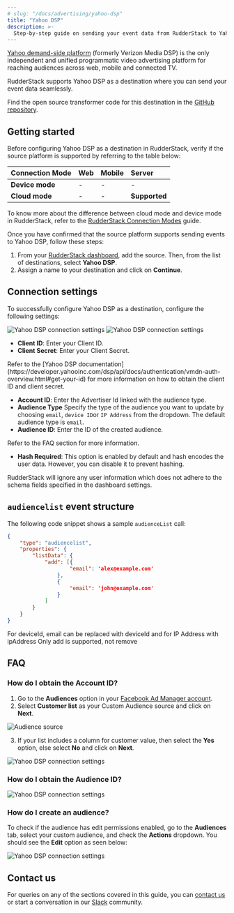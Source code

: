 ```yaml
---
# slug: "/docs/advertising/yahoo-dsp"
title: "Yahoo DSP"
description: >-
  Step-by-step guide on sending your event data from RudderStack to Yahoo DSP.
---
```


[Yahoo demand-side platform](https://www.adtech.yahooinc.com/advertising/solutions/dsp) (formerly Verizon Media DSP) is the only independent and unified programmatic video advertising platform for reaching audiences across web, mobile and connected TV.

RudderStack supports Yahoo DSP as a destination where you can send your event data seamlessly.

<div class="successBlock">

Find the open source transformer code for this destination in the <a href="https://github.com/rudderlabs/rudder-transformer/tree/master/v0/destinations/yahoo_dsp">GitHub repository</a>.
</div>

## Getting started

Before configuring Yahoo DSP as a destination in RudderStack, verify if the source platform is supported by referring to the table below:

| **Connection Mode** | **Web**       | **Mobile**    | **Server**    |
| :------------------ | :------------ | :------------ | :------------ |
| **Device mode**     |  -            | -             | -             |
| **Cloud mode**      |  -            | -             |  **Supported** |

<div class="infoBlock">

To know more about the difference between cloud mode and device mode in RudderStack, refer to the <a href="https://rudderstack.com/docs/rudderstack-cloud/rudderstack-connection-modes/">RudderStack Connection Modes</a> guide.
</div>

Once you have confirmed that the source platform supports sending events to Yahoo DSP, follow these steps:

1. From your [RudderStack dashboard](https://app.rudderstack.com/), add the source. Then, from the list of destinations, select **Yahoo DSP**.
2. Assign a name to your destination and click on **Continue**.

## Connection settings

To successfully configure Yahoo DSP as a destination, configure the following settings:

<img src="../../assets/event-stream-destinations/yahoo-dsp-connection-settings.png" alt="Yahoo DSP connection settings"/>
<img src="../../assets/event-stream-destinations/yahoo-dsp-connection-settings-2.png" alt="Yahoo DSP connection settings"/>


- **Client ID**: Enter your Client ID.
- **Client Secret**: Enter your Client Secret.

<div class="infoBlock">
Refer to the [Yahoo DSP documentation](https://developer.yahooinc.com/dsp/api/docs/authentication/vmdn-auth-overview.html#get-your-id) for more information on how to obtain the client ID and client secret.
</div>

- **Account ID**: Enter the Advertiser Id linked with the audience type.
- **Audience Type** Specify the type of the audience you want to update by choosing `email`, `device ID`or `IP Address` from the dropdown. The default audience type is `email`.
- **Audience ID**: Enter the ID of the created audience.

<div class="infoBlock">
Refer to the <link to="#faq">FAQ</Link> section for more information.
</div>

- **Hash Required**: This option is enabled by default and hash encodes the user data. However, you can disable it to prevent hashing.

<div class="infoBlock">

RudderStack will ignore any user information which does not adhere to the schema fields specified in the dashboard settings.
</div>

## `audiencelist` event structure

The following code snippet shows a sample `audienceList` call:

```json
{
    "type": "audiencelist",
    "properties": {
        "listData": {
            "add": [{
                    "email": 'alex@example.com'
                },
                {
                    "email": 'john@example.com'
                }
            ]
        }
    }
}
```

For deviceId, email can be replaced with deviceId and for IP Address with ipAddress
Only add is supported, not remove

## FAQ

### How do I obtain the Account ID?

1. Go to the **Audiences** option in your [Facebook Ad Manager account](https://www.facebook.com/adsmanager/audiences?act=1546877239033017&tool=AUDIENCES).
2. Select **Customer list** as your Custom Audience source and click on **Next**.

<img src="../../assets/event-stream-destinations/fb-custom-audience-source.png" alt="Audience source" /> 

3. If your list includes a column for customer value, then select the **Yes** option, else select **No** and click on **Next**.

<img src="../../assets/event-stream-destinations/yahoo-dsp.png" alt="Yahoo DSP connection settings"/>

### How do I obtain the Audience ID?

<img src="../../assets/event-stream-destinations/yahoo-dsp-2.png" alt="Yahoo DSP connection settings"/>

### How do I create an audience?

To check if the audience has edit permissions enabled, go to the **Audiences** tab, select your custom audience, and check the **Actions** dropdown. You should see the **Edit** option as seen below:

<img src="../../assets/event-stream-destinations/yahoo-dsp-3.png" alt="Yahoo DSP connection settings"/>



## Contact us

For queries on any of the sections covered in this guide, you can [contact us](mailto:%20docs@rudderstack.com) or start a conversation in our [Slack](https://rudderstack.com/join-rudderstack-slack-community) community.
